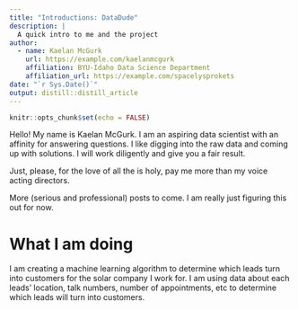 ```yaml
---
title: "Introductions: DataDude"
description: | 
  A quick intro to me and the project
author:
  - name: Kaelan McGurk 
    url: https://example.com/kaelanmcgurk
    affiliation: BYU-Idaho Data Science Department
    affiliation_url: https://example.com/spacelysprokets
date: "`r Sys.Date()`"
output: distill::distill_article
---
```


```r
knitr::opts_chunk$set(echo = FALSE)
```

Hello! My name is Kaelan McGurk. I am an aspiring data scientist with an affinity for answering questions. I like digging into the raw data and coming up with solutions. I will work diligently and give you a fair result.

Just, please, for the love of all the is holy, pay me more than my voice acting directors.

More (serious and professional) posts to come. I am really just figuring this out for now. 

# What I am doing

I am creating a machine learning algorithm to determine which leads turn into customers for the solar company I work for. I am using data about each leads' location, talk numbers, number of appointments, etc to determine which leads will turn into customers.






